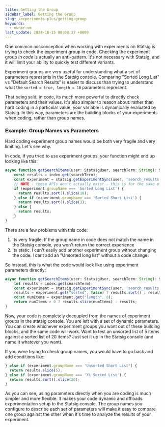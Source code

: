 ```yaml
---
title: Getting the Group
sidebar_label: Getting the Group
slug: /experiments-plus/getting-group
keywords:
  - owner:vm
last_update: 2024-10-15 00:08:37 +0000
---
```


One common misconception when working with experiments on Statsig is trying to check the experiment group in code.  Checking the experiment group _in code_ is actually an anti-pattern.  It's not necessary with Statsig, and it will limit your ability to quickly test different variants.

Experiment groups are very useful for understanding what a set of parameters represents in the Statsig console.  Comparing "Sorted Long List" vs "Default Search Results"
is easier to discuss than trying to understand what the `sorted = true, length = 10` parameters represent.

That being said, in code, its much more powerful to directly check parameters and their values. It's also simpler to reason about: rather than hard 
coding in a particular value, your variable is dynamically evaluated by Statsig.  In this way, parameters are the building blocks of your experiments when coding, rather than group names.

### Example: Group Names vs Parameters
Hard coding experiment group names would be both very fragile and very limiting.  Let's see why.

In code, if you tried to use experiment groups, your function might end up looking like this:

```ts
async function getSearchItems(user: StatsigUser, searchTerm: String): String[] {
    const results = index.get(searchTerm);
    const experiment = statsig.getExperimentSync(user, 'search_results');
    // NOTE - these APIs don't actually exist - this is for the sake of an example
    if (experiment.groupName === 'Sorted Long List') {
      return results.sort().slice(10);
    } else if (experiment.groupName === 'Sorted Short List') {
      return results.sort().slice(3);
    } else {
      return results;
    }
}
```

There are a few problems with this code:

1. Its very fragile.  If the group name in code does not match the name in the Statsig console, you won't return the correct experience
2. Its static.  I can't easily add another experiment group without changing the code.  I cant add an "Unsorted long list" without a code change.

So instead, this is what the code would look like using experiment parameters directly:

```ts
async function getSearchItems(user: StatsigUser, searchTerm: String): String[] {
    let results = index.get(searchTerm);
    const experiment = statsig.getExperimentSync(user, 'search_results');
    results = experiment.get("sorted", false) ? results.sort() : results;
    const numItems = experiment.get("length", 0);
    return numItems > 0 ? results.slice(numItems) : results;
}
```

Now, your code is completely decoupled from the names of experiment groups in the statsig console.  You are left with a set of dynamic parameters.
You can create whichever experiment groups you want out of these building blocks, and the same code will work.  Want to test an unsorted list of 5 items
against a sorted list of 20 items?  Just set it up in the Statsig console (and name it whatever you want).

If you were trying to check group names, you would have to go back and add conditions like:

```ts
} else if (experiment.groupName === 'Unsorted Short List') {
  return results.slice(5);
} else if (experiment.groupName === 'XL Sorted List') {
  return results.sort().slice(20);
}
```

As you can see, using parameters directly when you are coding is much simpler and more flexible.  It makes your code dynamic and offloads experimentation setup to the Statsig console.  The group names you configure to describe each set of parameters will make it easy to compare one group against the other when it's time to analyze the results of your experiment.
